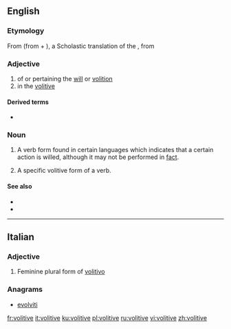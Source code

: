 ==English==

===Etymology===
From {{etyl|ML.|en}} {{m|la|volitivus|}} (from {{m|la|volo|volo|want}} + {{m|la|-ivus}}), a Scholastic translation of the {{cog|grc|θελητικός|}}, from {{m|grc|θέλησις||a will, a willing}}

===Adjective===
{{en-adj|-}}

# of or pertaining the [[will]] or [[volition]]
# in the [[#Noun|volitive]]

====Derived terms====
* {{l|en|volitivity}}

===Noun===
{{en-noun|~}}

# {{lb|en|uncountable|linguistics}} A verb form found in certain languages which indicates that a certain action is willed, although it may not be performed in [[fact]].
# {{lb|en|linguistics}} A specific volitive form of a verb.

====See also====
* {{l|en|mode}}
* {{l|en|desiderative}}

----

==Italian==

===Adjective===
{{head|it|adjective form}}

# Feminine plural form of [[volitivo]]

===Anagrams===
* [[evolviti#Italian|evolviti]]

[[fr:volitive]]
[[it:volitive]]
[[ku:volitive]]
[[pl:volitive]]
[[ru:volitive]]
[[vi:volitive]]
[[zh:volitive]]